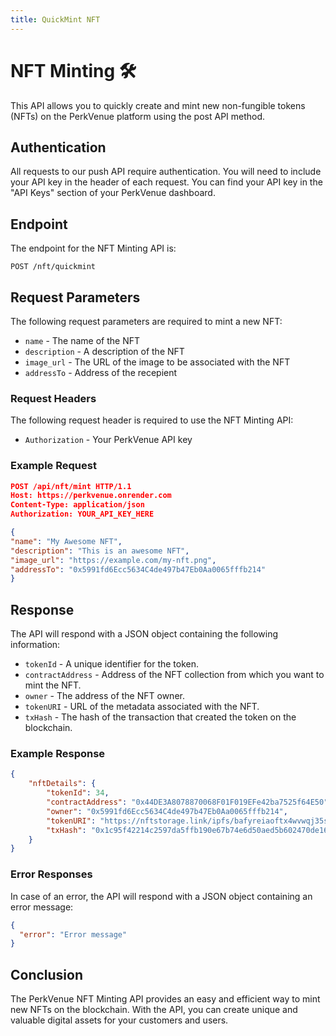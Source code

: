 ```yaml
---
title: QuickMint NFT
---
```


# NFT Minting 🛠️

This API allows you to quickly create and mint new non-fungible tokens (NFTs) on the PerkVenue platform using the post API method.

## Authentication

All requests to our push API require authentication. You will need to include your API key in the header of each request. You can find your API key in the "API Keys" section of your PerkVenue dashboard.

## Endpoint

The endpoint for the NFT Minting API is:

`POST /nft/quickmint`

## Request Parameters

The following request parameters are required to mint a new NFT:

- `name` - The name of the NFT
- `description` - A description of the NFT
- `image_url` - The URL of the image to be associated with the NFT
- `addressTo` - Address of the recepient

### Request Headers

The following request header is required to use the NFT Minting API:

- `Authorization` - Your PerkVenue API key

### Example Request

```json
POST /api/nft/mint HTTP/1.1
Host: https://perkvenue.onrender.com
Content-Type: application/json
Authorization: YOUR_API_KEY_HERE

{
"name": "My Awesome NFT",
"description": "This is an awesome NFT",
"image_url": "https://example.com/my-nft.png",
"addressTo": "0x5991fd6Ecc5634C4de497b47Eb0Aa0065fffb214"
}

```

## Response

The API will respond with a JSON object containing the following information:

- `tokenId` - A unique identifier for the token.
- `contractAddress` - Address of the NFT collection from which you want to mint the NFT.
- `owner` - The address of the NFT owner.
- `tokenURI` - URL of the metadata associated with the NFT.
- `txHash` - The hash of the transaction that created the token on the blockchain.

### Example Response

```json
{
    "nftDetails": {
        "tokenId": 34,
        "contractAddress": "0x44DE3A8078870068F01F019EFe42ba7525f64E50",
        "owner": "0x5991fd6Ecc5634C4de497b47Eb0Aa0065fffb214",
        "tokenURI": "https://nftstorage.link/ipfs/bafyreiaoftx4wvwqj35sfiwpjs7qlrph5gfgjjfvqfeq7rzysmkelri5rm/metadata.json",
        "txHash": "0x1c95f42214c2597da5ffb190e67b74e6d50aed5b602470de16cbb16c6298f6fc"
    }
}
```

### Error Responses

In case of an error, the API will respond with a JSON object containing an error message:

```json
{
  "error": "Error message"
}
```

## Conclusion

The PerkVenue NFT Minting API provides an easy and efficient way to mint new NFTs on the blockchain. With the API, you can create unique and valuable digital assets for your customers and users.
